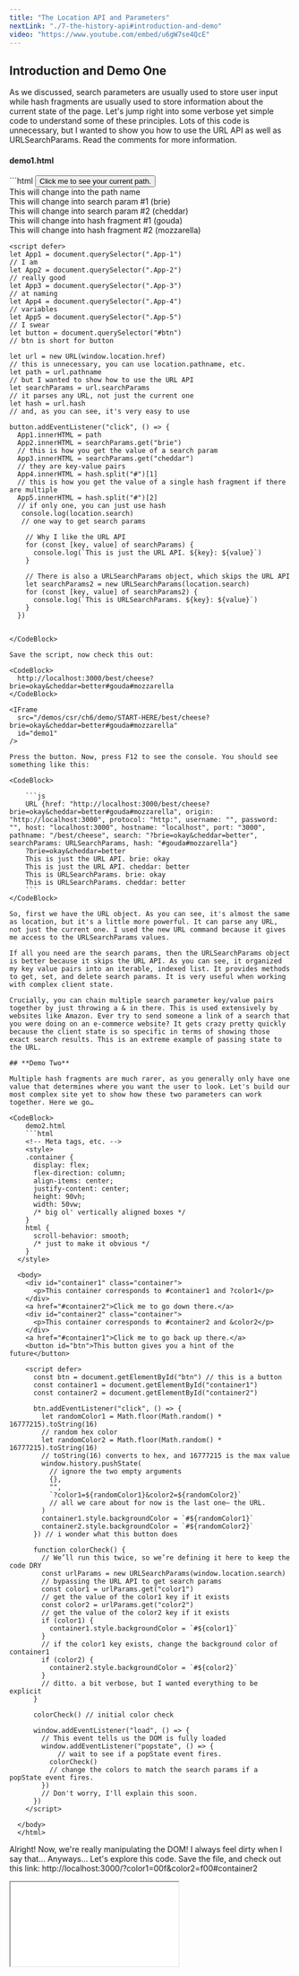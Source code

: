 ```yaml
---
title: "The Location API and Parameters"
nextLink: "./7-the-history-api#introduction-and-demo"
video: "https://www.youtube.com/embed/u6gW7se4QcE"
---
```



## **Introduction and Demo One**

As we discussed, search parameters are usually used to store user input while hash fragments are usually used to store information about the current state of the page. Let's jump right into some verbose yet simple code to understand some of these principles. Lots of this code is unnecessary, but I wanted to show you how to use the URL API as well as URLSearchParams. Read the comments for more information.

<CodeBlock>
<h4>demo1.html</h4>
```html
<!-- Meta tags, etc. -->
<body>
    <button id="btn">Click me to see your current path.</button>
    <div class="App-1">This will change into the path name</div>
    <div class="App-2">This will change into search param #1 (brie)</div>
    <div class="App-3">This will change into search param #2 (cheddar)</div>
    <div class="App-4">This will change into hash fragment #1 (gouda)</div>
    <div class="App-5">This will change into hash fragment #2 (mozzarella)</div>

    <script defer>
    let App1 = document.querySelector(".App-1")
    // I am
    let App2 = document.querySelector(".App-2")
    // really good
    let App3 = document.querySelector(".App-3")
    // at naming
    let App4 = document.querySelector(".App-4")
    // variables
    let App5 = document.querySelector(".App-5")
    // I swear
    let button = document.querySelector("#btn")
    // btn is short for button

    let url = new URL(window.location.href)
    // this is unnecessary, you can use location.pathname, etc.
    let path = url.pathname
    // but I wanted to show how to use the URL API
    let searchParams = url.searchParams
    // it parses any URL, not just the current one
    let hash = url.hash
    // and, as you can see, it's very easy to use

    button.addEventListener("click", () => {
      App1.innerHTML = path
      App2.innerHTML = searchParams.get("brie")
      // this is how you get the value of a search param
      App3.innerHTML = searchParams.get("cheddar")
      // they are key-value pairs
      App4.innerHTML = hash.split("#")[1]
      // this is how you get the value of a single hash fragment if there are multiple
      App5.innerHTML = hash.split("#")[2]
      // if only one, you can just use hash
       console.log(location.search)
       // one way to get search params

        // Why I like the URL API
        for (const [key, value] of searchParams) {
          console.log(`This is just the URL API. ${key}: ${value}`)
        }

        // There is also a URLSearchParams object, which skips the URL API
        let searchParams2 = new URLSearchParams(location.search)
        for (const [key, value] of searchParams2) {
          console.log(`This is URLSearchParams. ${key}: ${value}`)
        }
      })
  </script>
  </body>
</html>

```

</CodeBlock>

Save the script, now check this out:

<CodeBlock>
  http://localhost:3000/best/cheese?brie=okay&cheddar=better#gouda#mozzarella
</CodeBlock>

<IFrame
  src="/demos/csr/ch6/demo/START-HERE/best/cheese?brie=okay&cheddar=better#gouda#mozzarella"
  id="demo1"
/>

Press the button. Now, press F12 to see the console. You should see something like this:

<CodeBlock>
    
    ```js
    URL {href: "http://localhost:3000/best/cheese?brie=okay&cheddar=better#gouda#mozzarella", origin: "http://localhost:3000", protocol: "http:", username: "", password: "", host: "localhost:3000", hostname: "localhost", port: "3000", pathname: "/best/cheese", search: "?brie=okay&cheddar=better", searchParams: URLSearchParams, hash: "#gouda#mozzarella"}
    ?brie=okay&cheddar=better
    This is just the URL API. brie: okay
    This is just the URL API. cheddar: better
    This is URLSearchParams. brie: okay
    This is URLSearchParams. cheddar: better
    ```
</CodeBlock>

So, first we have the URL object. As you can see, it's almost the same as location, but it's a little more powerful. It can parse any URL, not just the current one. I used the new URL command because it gives me access to the URLSearchParams values.

If all you need are the search params, then the URLSearchParams object is better because it skips the URL API. As you can see, it organized my key value pairs into an iterable, indexed list. It provides methods to get, set, and delete search params. It is very useful when working with complex client state.

Crucially, you can chain multiple search parameter key/value pairs together by just throwing a & in there. This is used extensively by websites like Amazon. Ever try to send someone a link of a search that you were doing on an e-commerce website? It gets crazy pretty quickly because the client state is so specific in terms of showing those exact search results. This is an extreme example of passing state to the URL.

## **Demo Two**

Multiple hash fragments are much rarer, as you generally only have one value that determines where you want the user to look. Let's build our most complex site yet to show how these two parameters can work together. Here we go…

<CodeBlock>
    demo2.html
    ```html
    <!-- Meta tags, etc. -->
    <style>
    .container {
      display: flex;
      flex-direction: column;
      align-items: center;
      justify-content: center;
      height: 90vh;
      width: 50vw;     
      /* big ol' vertically aligned boxes */
    }
    html {
      scroll-behavior: smooth;     
      /* just to make it obvious */
    }
  </style>

  <body>
    <div id="container1" class="container">
      <p>This container corresponds to #container1 and ?color1</p>
    </div>
    <a href="#container2">Click me to go down there.</a>
    <div id="container2" class="container">
      <p>This container corresponds to #container2 and &color2</p>
    </div>
    <a href="#container1">Click me to go back up there.</a>
    <button id="btn">This button gives you a hint of the future</button>

    <script defer>
      const btn = document.getElementById("btn") // this is a button
      const container1 = document.getElementById("container1")
      const container2 = document.getElementById("container2")

      btn.addEventListener("click", () => {
        let randomColor1 = Math.floor(Math.random() * 16777215).toString(16)
        // random hex color
        let randomColor2 = Math.floor(Math.random() * 16777215).toString(16)
        // toString(16) converts to hex, and 16777215 is the max value
        window.history.pushState(
          // ignore the two empty arguments
          {},
          "",
          `?color1=${randomColor1}&color2=${randomColor2}`
          // all we care about for now is the last one– the URL.
        )
        container1.style.backgroundColor = `#${randomColor1}`
        container2.style.backgroundColor = `#${randomColor2}`
      }) // i wonder what this button does

      function colorCheck() {
        // We’ll run this twice, so we’re defining it here to keep the code DRY
        const urlParams = new URLSearchParams(window.location.search)
        // bypassing the URL API to get search params
        const color1 = urlParams.get("color1")
        // get the value of the color1 key if it exists
        const color2 = urlParams.get("color2")
        // get the value of the color2 key if it exists
        if (color1) {
          container1.style.backgroundColor = `#${color1}`
        }
        // if the color1 key exists, change the background color of container1
        if (color2) {
          container2.style.backgroundColor = `#${color2}`
        }
        // ditto. a bit verbose, but I wanted everything to be explicit
      }

      colorCheck() // initial color check

      window.addEventListener("load", () => {
        // This event tells us the DOM is fully loaded
        window.addEventListener("popstate", () => {
            // wait to see if a popState event fires.
          colorCheck()
          // change the colors to match the search params if a popState event fires.
        })
        // Don't worry, I'll explain this soon.
      })
    </script>

  </body>
  </html>
```
</CodeBlock>

Alright! Now, we're really manipulating the DOM! I always feel dirty when I say that… Anyways… Let's explore this code. Save the file, and check out this link: http://localhost:3000/?color1=00f&color2=f00#container2

<IFrame
  src="/demos/csr/ch6/demo2?color1=00f&color2=f00#container2"
  id="demo2"
/>

So, as you can see, the hash fragment in the URL tells the browser to scroll to the second container upon page load, and the colors are determined by the search parameters. We can use the hash fragments as links within single pages, and we can use the search parameters to determine how that page looks and acts. When we use JavaScript to dynamically change these values, we can create a single page application that feels like a traditional website.

## **Conclusion**

Now, to really start grasping the power of client-side routing, you have to press the button on the bottom. The colors change, the url changes, but the page doesn't have to reload. Press the button a few more times. Now, press back on your browser (or right click on the demo, then click back). The history has been saved, allowing us to replay the previous state of the user's experience, and allowing them to navigate in a natural fashion-- as if these were actually separate pages.

This is because we employed the History API. That's what all the popState business at the end was about. We'll learn more about it in the next chapter. But for now, just know that it's a powerful tool that allows us to manipulate the browser's history and the URL without reloading the page. 

[Here's the code for this chapter!](https://www.github.com/jazzypants1989/astro-solid-blog/tree/main/src/pages/demos/csr/ch6)

[^1]: 1:
[^2]: 2:
